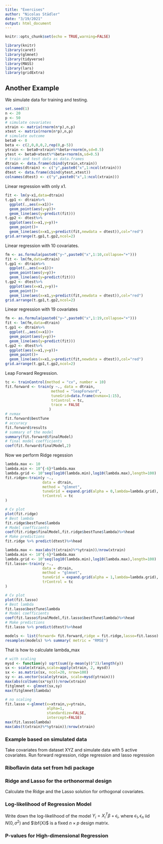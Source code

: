 ```yaml
---
title: "Exercises"
author: "Nicolas Städler"
date: "3/19/2021"
output: html_document
---
```


```r
knitr::opts_chunk$set(echo = TRUE,warning=FALSE)
```


```r
library(knitr)
library(caret)
library(glmnet)
library(tidyverse)
library(MASS)
library(lars)
library(gridExtra)
```



## Another Example

We simulate data for training and testing.

```r
set.seed(1)
n <- 20
p <- 50
# simulate covariates
xtrain <- matrix(rnorm(n*p),n,p)
xtest <- matrix(rnorm(n*p),n,p)
# simulate outcome
beta0 <- 0
beta <- c(2,0,0,0,2,rep(0,p-5))
ytrain <- beta0+xtrain%*%beta+rnorm(n,sd=0.5)
ytest <- beta0+xtest%*%beta+rnorm(n,sd=0.5)
# train and test data as data.frames
dtrain <- data.frame(cbind(ytrain,xtrain))
colnames(dtrain) <- c("y",paste0("x",1:ncol(xtrain)))
dtest <- data.frame(cbind(ytest,xtest))
colnames(dtest) <- c("y",paste0("x",1:ncol(xtrain)))
```

Linear regression with only x1.

```r
fit <- lm(y~x1,data=dtrain)
t.gp1 <- dtrain%>%
  ggplot(.,aes(x=x1))+
  geom_point(aes(y=y))+
  geom_line(aes(y=predict(fit)))
t.gp2 <- dtest%>%
  ggplot(aes(x=x1,y=y))+
  geom_point()+
  geom_line(aes(x=x1,y=predict(fit,newdata = dtest)),col="red")
grid.arrange(t.gp1,t.gp2,ncol=2)
```


Linear regression with 10 covariates.
```r
fm <- as.formula(paste0("y~",paste0("x",1:10,collapse="+")))
fit <- lm(fm,data=dtrain)
t.gp1 <- dtrain%>%
  ggplot(.,aes(x=x1))+
  geom_point(aes(y=y))+
  geom_line(aes(y=predict(fit)))
t.gp2 <- dtest%>%
  ggplot(aes(x=x1,y=y))+
  geom_point()+
  geom_line(aes(x=x1,y=predict(fit,newdata = dtest)),col="red")
grid.arrange(t.gp1,t.gp2,ncol=2)
```

Linear regression with 19 covariates
```r
fm <- as.formula(paste0("y~",paste0("x",1:19,collapse="+")))
fit <- lm(fm,data=dtrain)
t.gp1 <- dtrain%>%
  ggplot(.,aes(x=x1))+
  geom_point(aes(y=y))+
  geom_line(aes(y=predict(fit)))
t.gp2 <- dtest%>%
  ggplot(aes(x=x1,y=y))+
  geom_point()+
  geom_line(aes(x=x1,y=predict(fit,newdata = dtest)),col="red")
grid.arrange(t.gp1,t.gp2,ncol=2)
```

Leap Forward Regression.


```r
tc <- trainControl(method = "cv", number = 10)
fit.forward <- train(y ~., data = dtrain,
                     method = "leapForward", 
                     tuneGrid=data.frame(nvmax=1:15),
                     trControl = tc,
                     trace = FALSE
                    )
# nvmax
fit.forward$bestTune
# accuracy
fit.forward$results
# summary of the model
summary(fit.forward$finalModel)
# final model coefficients
coef(fit.forward$finalModel,2)
```


Now we perform Ridge regession

```r
lambda.max <- 10
lambda.min <- 10^{-6}*lambda.max
lambda.grid <- 10^seq(log10(lambda.min),log10(lambda.max),length=100)
fit.ridge<-train(y ~., 
                 data = dtrain,
                 method = "glmnet",
                 tuneGrid = expand.grid(alpha = 0,lambda=lambda.grid),
                 trControl = tc
) 

# Cv plot
plot(fit.ridge)
# Best lambda
fit.ridge$bestTune$lambda
# Model coefficients
coef(fit.ridge$finalModel,fit.ridge$bestTune$lambda)%>%head
# Make predictions
fit.ridge %>% predict(dtest)%>%head
```


```r
lambda.max <- max(abs(t(xtrain)%*%ytrain))/nrow(xtrain)
lambda.min <- 10^{-6}*lambda.max
lambda.grid <- 10^seq(log10(lambda.min),log10(lambda.max),length=100)
fit.lasso<-train(y ~., 
                 data = dtrain,
                 method = "glmnet",
                 tuneGrid = expand.grid(alpha = 1,lambda=lambda.grid),
                 trControl = tc
) 

# Cv plot
plot(fit.lasso)
# Best lambda
fit.lasso$bestTune$lambda
# Model coefficients
coef(fit.lasso$finalModel,fit.lasso$bestTune$lambda)%>%head
# Make predictions
fit.lasso %>% predict(dtest)%>%head
```


```r
models <- list(forward= fit.forward,ridge = fit.ridge,lasso=fit.lasso)
resamples(models) %>% summary( metric = "RMSE")
```

That is how to calculate lambda_max
```r
# with scaling
mysd <- function(y) sqrt(sum((y-mean(y))^2)/length(y))
sx <- scale(xtrain,scale=apply(xtrain, 2, mysd))
sx <- as.matrix(sx, ncol=20, nrow=100)
sy <- as.vector(scale(ytrain, scale=mysd(ytrain)))
max(abs(colSums(sx*sy)))/nrow(xtrain)
fitglmnet <- glmnet(sx,sy)
max(fitglmnet$lambda)

# no scaling
fit.lasso <-glmnet(x=xtrain,y=ytrain,
                   alpha=1,
                   standardize=FALSE,
                   intercept=FALSE) 
max(fit.lasso$lambda)
max(abs(t(xtrain)%*%ytrain))/nrow(xtrain)
```

### Example based on simulated data

Take covariates from dataset XYZ and simulate data with 5 active covariates. Run forward regression, 
ridge regression and lasso regression

### Riboflavin data set from hdi package

### Ridge and Lasso for the orthonormal design

Calculate the Ridge and the Lasso solution for orthogonal covariates.

### Log-likelihood of Regression Model

Write down the log-likelihood of the model
$Y_i=X_{i}^T\beta +\epsilon_i,$ where $\epsilon_1,\epsilon_n$ iid $N(0,\sigma^2)$ and $\bf{X}$ is a fixed
$n\times p$ design matrix.

### P-values for High-dimensional Regression

